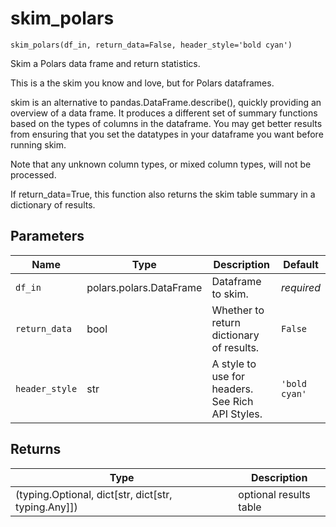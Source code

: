 # skim_polars { #skimpy.skim_polars }

`skim_polars(df_in, return_data=False, header_style='bold cyan')`

Skim a Polars data frame and return statistics.

This is a the skim you know and love, but for Polars dataframes.

skim is an alternative to pandas.DataFrame.describe(), quickly providing
an overview of a data frame. It produces a different set of summary
functions based on the types of columns in the dataframe. You may get
better results from ensuring that you set the datatypes in your dataframe
you want before running skim.

Note that any unknown column types, or mixed column types, will not be
processed.

If return_data=True, this function also returns the skim table summary in
a dictionary of results.

## Parameters

| Name           | Type                    | Description                                      | Default       |
|----------------|-------------------------|--------------------------------------------------|---------------|
| `df_in`        | polars.polars.DataFrame | Dataframe to skim.                               | _required_    |
| `return_data`  | bool                    | Whether to return dictionary of results.         | `False`       |
| `header_style` | str                     | A style to use for headers. See Rich API Styles. | `'bold cyan'` |

## Returns

| Type                                                    | Description            |
|---------------------------------------------------------|------------------------|
| (typing.Optional, dict\[str, dict\[str, typing.Any\]\]) | optional results table |